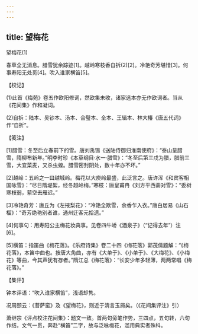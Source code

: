 ```yaml
---
---
---
```

title: 望梅花
---



望梅花(1)


春草全无消息。腊雪犹余踪迹[1]。越岭寒枝香自拆(2)[2]。冷艳奇芳堪惜[3]。何事寿阳无处觅[4]。吹入谁家横笛[5]。





【校记】


(1)此首《梅苑》卷五作欧阳修词，然欧集未收，诸家选本亦无作欧词者。当从《花间集》作和凝词。

(2)自拆：陆本、吴钞本、汤本、合璧本、全本、王辑本、林大椿《唐五代词》作“自折”。





【笺注】


[1]腊雪：冬至后立春前下的雪。唐刘禹锡《送陆侍御归淮南使府》：“泰山呈腊雪，隋柳布新年。”明李时珍《本草纲目·水一·腊雪》：“冬至后第三戌为腊，腊前三雪，大宜菜麦，又杀虫蝗。腊雪密封阴处，数十年亦不坏。”

[2]越岭：五岭之一曰越城岭。梅花以大庾岭最盛，此泛言之。唐许浑《和宾客相国咏雪》：“尽日隋堤絮，经冬越岭梅。”寒枝：唐皇甫冉《刘方平西斋对雪》：“委树寒枝弱，萦空去雁迟。”

[3]冷艳奇芳：唐丘为《左掖梨花》：“冷艳全欺雪，余香乍入衣。”唐白居易《山石榴》：“奇芳绝艳别者谁，通州迁客元拾遗。”

[4]何事句：用寿阳公主梅花妆典事。见卷四牛峤《酒泉子》（“记得去年”）注[6]。

[5]横笛：指笛曲《梅花落》。《乐府诗集》卷二十四《梅花落》郭茂倩题解：“《梅花落》，本笛中曲也。按唐大角曲，亦有《大单于》、《小单于》、《大梅花》、《小梅花》等曲，今其声犹有存者。”隋江总《梅花落》：“长安少年多轻薄，两两常唱《梅花落》。”





【集评】


钟本评语：“吹入谁家横笛”，浅语却隽。

况周颐云：《菩萨蛮》及《望梅花》，则近于清言玉屑矣。（《花间集评注》引）

萧继宗《评点校注花间集》：题文一致。首两句旁笔作势，三四点，五句转，六句作结，文气一贯，奔赴“横笛”二字，故与泛咏梅花，滥用典实者殊科。